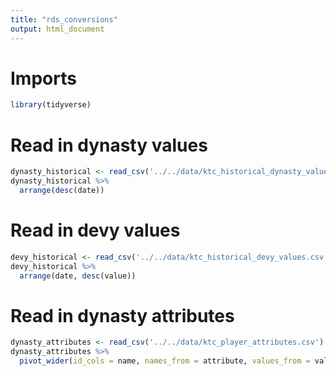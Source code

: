 ```yaml
---
title: "rds_conversions"
output: html_document
---
```


# Imports

```r
library(tidyverse)
```

# Read in dynasty values

```r
dynasty_historical <- read_csv('../../data/ktc_historical_dynasty_values.csv')
dynasty_historical %>%
  arrange(desc(date))
```

# Read in devy values

```r
devy_historical <- read_csv('../../data/ktc_historical_devy_values.csv')
devy_historical %>%
  arrange(date, desc(value))
```

# Read in dynasty attributes

```r
dynasty_attributes <- read_csv('../../data/ktc_player_attributes.csv')
dynasty_attributes %>% 
  pivot_wider(id_cols = name, names_from = attribute, values_from = value)
```

